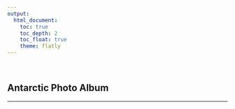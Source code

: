 ```yaml
---
output: 
  html_document:
    toc: true
    toc_depth: 2
    toc_float: true
    theme: flatly
---
```


<br>

## Antarctic Photo Album

***
